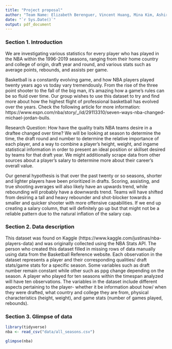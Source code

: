 ```yaml
---
title: "Project proposal"
author: "Team Name: Elizabeth Berenguer, Vincent Huang, Mina Kim, Ashir Raza"
date: "`r Sys.Date()`"
output: pdf_document
---
```


### Section 1. Introduction
We are investigating various statistics for every player who has played in the NBA within the 1996-2019 seasons, ranging from their home country and college of origin, draft year and round, and various stats such as average points, rebounds, and assists per game. 

Basketball is a constantly evolving game, and how NBA players played twenty years ago vs today vary tremendously. From the rise of the three point shooter to the fall of the big man, it's amazing how a game's rules can be so fluid over time. Our group wishes to use this dataset to try and find more about how the highest flight of professional basketball has evolved over the years. Check the following article for more information: https://www.espn.com/nba/story/_/id/29113310/seven-ways-nba-changed-michael-jordan-bulls. 

Research Question: How have the quality traits NBA teams desire in a draftee changed over time? 
We will be looking at season to determine the time, the draft round and number to determine the relative importance of each player, and a way to combine a player's height, weight, and ingame statistical information in order to present an ideal position or skillset desired by teams for that draft year. We might additionally scrape data from other sources about a player's salary to determine more about their career's overall value. 

Our general hypothesis is that over the past twenty or so seasons, shorter and lighter players have been prioritized in drafts. Scoring, assisting, and true shooting averages will also likely have an upwards trend, while rebounding will probably have a downwards trend. Teams will have shifted from desiring a tall and heavy rebounder and shot-blocker towards a smaller and quicker shooter with more offensive capabilities. If we end up creating a salary column, that will definitely go up but that might not be a reliable pattern due to the natural inflation of the salary cap. 
 

### Section 2. Data description
This dataset was found on Kaggle (https://www.kaggle.com/justinas/nba-players-data) and was originally collected using the NBA Stats API. The person who created this dataset filled in missing rows of data manually using data from the Basketball Reference website. Each observation in the dataset represents a player and their corresponding qualities/ draft stats/game stats for a specific season. Some variables such as draft number remain constant while other such as ppg change depending on the season. A player who played for ten seasons within the timespan analyzed will have ten observations. The variables in the dataset include different aspects pertaining to the player- whether it be information about how/ when they were drafted, what country and college they are from, physical characteristics (height, weight), and game stats (number of games played, rebounds). 

### Section 3. Glimpse of data   

```r
library(tidyverse)
nba <- read_csv("data/all_seasons.csv")
```

```r
glimpse(nba)
```

